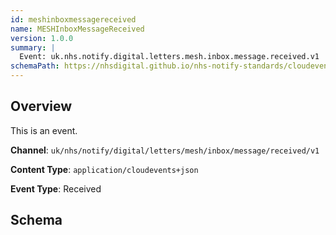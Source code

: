 ```yaml
---
id: meshinboxmessagereceived
name: MESHInboxMessageReceived
version: 1.0.0
summary: |
  Event: uk.nhs.notify.digital.letters.mesh.inbox.message.received.v1
schemaPath: https://nhsdigital.github.io/nhs-notify-standards/cloudevents/nhs-notify-example-event.schema.json
---
```


## Overview

This is an event.

**Channel**: `uk/nhs/notify/digital/letters/mesh/inbox/message/received/v1`

**Content Type**: `application/cloudevents+json`

**Event Type**: Received

## Schema
